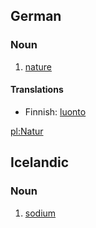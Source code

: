 ==German==

===Noun===

#[[nature]]

====Translations====

*Finnish: [[luonto]]

[[pl:Natur]]

==Icelandic==

===Noun===

#[[sodium]]